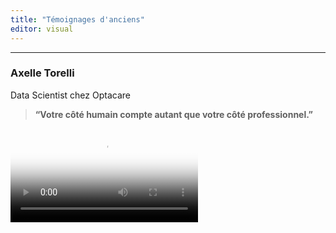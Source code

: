 ```yaml
---
title: "Témoignages d'anciens"
editor: visual
---
```



---

### **Axelle Torelli**
[Data Scientist chez Optacare]{.poste}

> **“Votre côté humain compte autant que votre côté professionnel.”**

<video id="video-axelle" controls poster="Images/ance1.png">
  <source src="Images/interview1.mp4" type="video/mp4">
  Votre navigateur ne supporte pas la lecture des vidéos.
</video>

---

### **Amaury MICHAUT**
[Chef de projet]{.poste}

> **“Chacun arrive avec son bagage dans le master, ça te fait grandir et ça te permet d’apprendre un peu de partout.”**

<video id="video-amaury" controls poster="Images/ance2.png" onerror="this.poster='Images/ance1.png'" allowfullscreen>
  <source src="Images/interview2.mp4" type="video/mp4">
  Votre navigateur ne supporte pas la lecture des vidéos.
</video>

---

